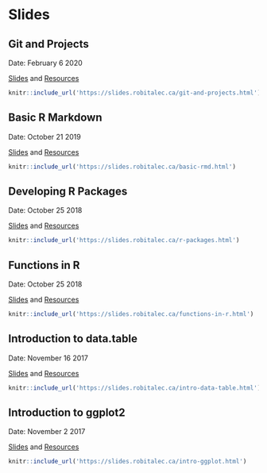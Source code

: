 # Slides

## Git and Projects

Date: February 6 2020

[Slides](https://slides.robitalec.ca/git-and-projects.html) and  [Resources](https://slides.robitalec.ca/git-and-projects/git-and-projects.zip)

```r
knitr::include_url('https://slides.robitalec.ca/git-and-projects.html')
```

## Basic R Markdown
Date: October 21 2019

[Slides](https://slides.robitalec.ca/basic-rmd.html) and  [Resources](https://slides.robitalec.ca/basic-rmd/basic-rmd.zip)

```r
knitr::include_url('https://slides.robitalec.ca/basic-rmd.html')
```


## Developing R Packages
Date: October 25 2018

[Slides](https://slides.robitalec.ca/r-packages.html) and   [Resources](https://slides.robitalec.ca/r-packages/r-packages.zip)

```r
knitr::include_url('https://slides.robitalec.ca/r-packages.html')
```


## Functions in R
Date: October 25 2018

[Slides](https://slides.robitalec.ca/functions-in-r.html) and  [Resources](https://slides.robitalec.ca/functions-in-r/functions-in-r.zip)

```r
knitr::include_url('https://slides.robitalec.ca/functions-in-r.html')
```

## Introduction to data.table
Date: November 16 2017

[Slides](https://slides.robitalec.ca/intro-data-table.html) and  [Resources](https://slides.robitalec.ca/intro-data-table/intro-data-table.zip)

```r
knitr::include_url('https://slides.robitalec.ca/intro-data-table.html')
```

## Introduction to ggplot2
Date: November 2 2017

[Slides](https://slides.robitalec.ca/intro-ggplot.html) and  [Resources](https://slides.robitalec.ca/intro-ggplot/intro-ggplot.zip)

```r
knitr::include_url('https://slides.robitalec.ca/intro-ggplot.html')
```

